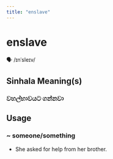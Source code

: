 ```yaml
---
title: "enslave"
---
```


# enslave

🗣️ /ɪnˈsleɪv/

## Sinhala Meaning(s)

### වහල්භාවයට ගන්නවා

## Usage

### ~ someone/something

- She asked for help from her brother.

